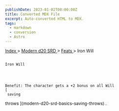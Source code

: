```yaml
---
publishDate: 2023-01-02T00:00:00Z
title: Converted MDX File
excerpt: Auto-converted HTML to MDX.
tags:
  - markdown
  - conversion
  - Astro
---
```







[
      Index
     ](-index)
     >
     [
      Modern d20 SRD
     ](modern-d20-srd-index)
     >
     [
      Feats
     ](modern-d20-srd-feats-index)
     > Iron Will
    




## 
    Iron Will
   



    Benefit: The character gets a +2 bonus on all Will
    [
     saving
  throws
    ](modern-d20-srd-basics-saving-throws)
    .
   





